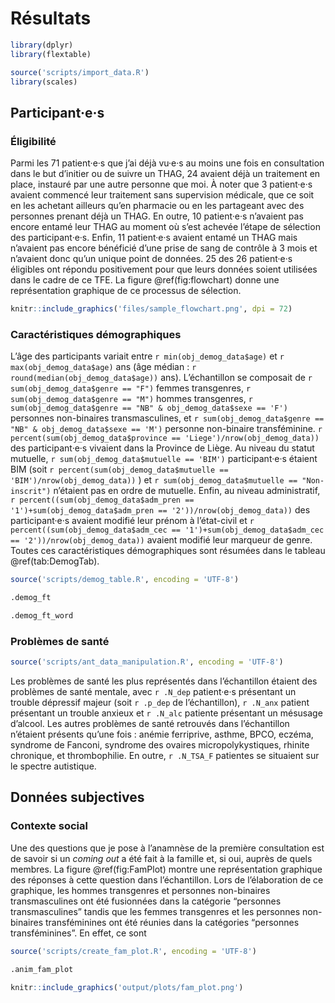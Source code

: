 # Résultats

```r
library(dplyr)
library(flextable)

```

```r

source('scripts/import_data.R')
library(scales)
```

## Participant·e·s

### Éligibilité

Parmi les 71 patient·e·s que j'ai déjà vu·e·s au moins une fois en consultation dans le but d'initier ou de suivre un THAG, 24 avaient déjà un traitement en place, instauré par une autre personne que moi. À noter que 3 patient·e·s avaient commencé leur traitement sans supervision médicale, que ce soit en les achetant ailleurs qu'en pharmacie ou en les partageant avec des personnes prenant déjà un THAG. En outre, 10 patient·e·s n'avaient pas encore entamé leur THAG au moment où s'est achevée l'étape de sélection des participant·e·s. Enfin, 11 patient·e·s avaient entamé un THAG mais n'avaient pas encore bénéficié d'une prise de sang de contrôle à 3 mois et n'avaient donc qu'un unique point de données. 25 des 26 patient·e·s éligibles ont répondu positivement pour que leurs données soient utilisées dans le cadre de ce TFE. La figure \@ref(fig:flowchart) donne une représentation graphique de ce processus de sélection.

```r

knitr::include_graphics('files/sample_flowchart.png', dpi = 72)
```

### Caractéristiques démographiques

L'âge des participants variait entre `r min(obj_demog_data$age)` et `r max(obj_demog_data$age)` ans (âge médian : `r round(median(obj_demog_data$age))` ans). L'échantillon se composait de `r sum(obj_demog_data$genre == "F")` femmes transgenres, `r sum(obj_demog_data$genre == "M")` hommes transgenres, `r sum(obj_demog_data$genre == "NB" & obj_demog_data$sexe == 'F')` personnes non-binaires transmasculines, et `r sum(obj_demog_data$genre == "NB" & obj_demog_data$sexe == 'M')` personne non-binaire transféminine. `r percent(sum(obj_demog_data$province == 'Liege')/nrow(obj_demog_data))` des participant·e·s vivaient dans la Province de Liège. Au niveau du statut mutuelle, `r sum(obj_demog_data$mutuelle == 'BIM')` participant·e·s étaient BIM (soit `r percent(sum(obj_demog_data$mutuelle == 'BIM')/nrow(obj_demog_data))` ) et `r sum(obj_demog_data$mutuelle == "Non-inscrit")` n'étaient pas en ordre de mutuelle. Enfin, au niveau administratif, `r percent((sum(obj_demog_data$adm_pren == '1')+sum(obj_demog_data$adm_pren == '2'))/nrow(obj_demog_data))` des participant·e·s avaient modifié leur prénom à l'état-civil et `r percent((sum(obj_demog_data$adm_cec == '1')+sum(obj_demog_data$adm_cec == '2'))/nrow(obj_demog_data))` avaient modifié leur marqueur de genre. Toutes ces caractéristiques démographiques sont résumées dans le tableau \@ref(tab:DemogTab).

```r

source('scripts/demog_table.R', encoding = 'UTF-8')
```

```r

.demog_ft
```

```r
.demog_ft_word
```

\newpage

### Problèmes de santé

```r
source('scripts/ant_data_manipulation.R', encoding = 'UTF-8')
```

Les problèmes de santé les plus représentés dans l'échantillon étaient des problèmes de santé mentale, avec `r .N_dep` patient·e·s présentant un trouble dépressif majeur (soit `r .p_dep` de l'échantillon), `r .N_anx` patient présentant un trouble anxieux et `r .N_alc` patiente présentant un mésusage d'alcool. Les autres problèmes de santé retrouvés dans l'échantillon n'étaient présents qu'une fois : anémie ferriprive, asthme, BPCO, eczéma, syndrome de Fanconi, syndrome des ovaires micropolykystiques, rhinite chronique, et thrombophilie. En outre, `r .N_TSA_F` patientes se situaient sur le spectre autistique.

## Données subjectives

### Contexte social

Une des questions que je pose à l'anamnèse de la première consultation est de savoir si un *coming out* a été fait à la famille et, si oui, auprès de quels membres. La figure \@ref(fig:FamPlot) montre une représentation graphique des réponses à cette question dans l'échantillon. Lors de l'élaboration de ce graphique, les hommes transgenres et personnes non-binaires transmasculines ont été fusionnées dans la catégorie "personnes transmasculines" tandis que les femmes transgenres et les personnes non-binaires transféminines ont été réunies dans la catégories "personnes transféminines". En effet, ce sont

```r
source('scripts/create_fam_plot.R', encoding = 'UTF-8')
```

```r

.anim_fam_plot
```

```r

knitr::include_graphics('output/plots/fam_plot.png')
```

